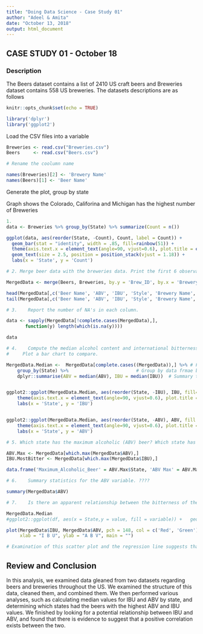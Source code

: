 ---
title: "Doing Data Science - Case Study 01"
author: "Adeel & Amita"
date: "October 13, 2018"
output: html_document
---

## CASE STUDY 01 - October 18

### Description

The Beers dataset contains a list of 2410 US craft beers and Breweries dataset contains 558 US breweries. The datasets descriptions are as follows

```{r setup, include=FALSE}

knitr::opts_chunk$set(echo = TRUE)

```

```{r , include=FALSE}

library('dplyr')
library('ggplot2')
```

Load the CSV files into a variable

```{r}

Breweries <- read.csv("Breweries.csv")
Beers     <- read.csv("Beers.csv")

# Rename the coolumn name

names(Breweries)[2] <- 'Brewery Name'
names(Beers)[1] <- 'Beer Name'

```

Generate the plot, group by state

Graph shows the Colorado, Califorina and Michigan has the highest number of Breweries

```{r}

1. 
data <- Breweries %>% group_by(State) %>% summarize(Count = n())

ggplot(data, aes(reorder(State, -Count), Count, label = Count)) + 
  geom_bar(stat = "identity", width = .85, fill=rainbow(51)) +
  theme(axis.text.x = element_text(angle=90, vjust=0.6), plot.title = element_text(hjust = 0.5))+
  geom_text(size = 2.5, position = position_stack(vjust = 1.18)) + 
  labs(x = 'State', y = 'Count') 

```


```{r}

# 2. Merge beer data with the breweries data. Print the first 6 observations and the last six observations to check the merged file.

MergedData <- merge(Beers, Breweries, by.y = 'Brew_ID', by.x = 'Brewery_id')

head(MergedData[,c('Beer Name', 'ABV', 'IBU', 'Style', 'Brewery Name', 'City', 'State')])
tail(MergedData[,c('Beer Name', 'ABV', 'IBU', 'Style', 'Brewery Name', 'City', 'State')])


```


```{r}

# 3.	Report the number of NA's in each column.

data <- sapply(MergedData[!complete.cases(MergedData),],
       function(y) length(which(is.na(y))))

data

```


```{r}

# 4.	Compute the median alcohol content and international bitterness unit for each state. 
#     Plot a bar chart to compare.

MergedData.Median <-  MergedData[complete.cases((MergedData)),] %>% # Find all the data  without NA's in it.
    group_by(State) %>%                         # Group by data frmae by state
    dplyr::summarise(ABV = median(ABV), IBU = median(IBU))  # Summary that data to find out median for ABV and IBU


ggplot2::ggplot(MergedData.Median, aes(reorder(State, -IBU), IBU, fill=IBU)) + geom_bar(stat = "identity") + 
    theme(axis.text.x = element_text(angle=90, vjust=0.6), plot.title = element_text(hjust = 0.5)) +
    labs(x = 'State', y = 'IBU') 


ggplot2::ggplot(MergedData.Median, aes(reorder(State, -ABV), ABV, fill = ABV)) + geom_bar(stat = "identity") + 
    theme(axis.text.x = element_text(angle=90, vjust=0.6), plot.title = element_text(hjust = 0.5)) + 
    labs(x = 'State', y = 'ABV') 


```

```{r}

# 5. Which state has the maximum alcoholic (ABV) beer? Which state has the most bitter (IBU) beer?

ABV.Max <- MergedData[which.max(MergedData$ABV),]
IBU.MostBitter <- MergedData[which.max(MergedData$IBU),]

data.frame('Maximum_Alcoholic_Beer' = ABV.Max$State, 'ABV Max' = ABV.Max$ABV, 't' = IBU.MostBitter$State, 'IBU Most' = IBU.MostBitter$IBU)

```



```{r}

# 6.	Summary statistics for the ABV variable. ????

summary(MergedData$ABV)

```


```{r}

# 7.	Is there an apparent relationship between the bitterness of the beer and its alcoholic content? Draw a scatter plot.

MergedData.Median
#ggplot2::ggplot(df, aes(x = State,y = value, fill = variable)) +   geom_point(stat = "identity")

plot(MergedData$IBU, MergedData$ABV, pch = 148, col = c('Red', 'Green'), 
     xlab = "I B U", ylab = "A B V", main = "")

# Examination of this scatter plot and the regression line suggests that there is a positive, linear relationship between `IBU` and `ABV`.


```


## Review and Conclusion

In this analysis, we examined data gleaned from two datasets regarding beers and breweries throughout the US. We examined the structure of this data, cleaned them, and combined them. We then performed various analyses, such as calculating median values for IBU and ABV by state, and determining which states had the beers with the highest ABV and IBU values. We finished by looking for a potential relationship between IBU and ABV, and found that there is evidence to suggest that a positive correlation exists between the two.









